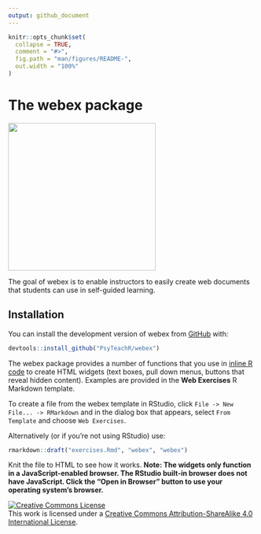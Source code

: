 ```yaml
---
output: github_document
---
```


<!-- README.md is generated from README.Rmd. Please edit that file -->

<link href="inst/reports/default/webex.css" rel="stylesheet" />

```r
knitr::opts_chunk$set(
  collapse = TRUE,
  comment = "#>",
  fig.path = "man/figures/README-",
  out.width = "100%"
)
```


# The webex package

<img src="https://github.com/PsyTeachR/misc/blob/master/img/webex.001.png" width="300px" />

The goal of webex is to enable instructors to easily create web documents that students can use in self-guided learning.

## Installation

You can install the development version of webex from [GitHub](https://github.com/PsyTeachR/webex) with:

``` r
devtools::install_github("PsyTeachR/webex")
```

The webex package provides a number of functions that you use in [inline R code](https://github.com/rstudio/cheatsheets/raw/master/rmarkdown-2.0.pdf) to create HTML widgets (text boxes, pull down menus, buttons that reveal hidden content). Examples are provided in the **Web Exercises** R Markdown template. 

To create a file from the webex template in RStudio, click `File -> New File... -> RMarkdown` and in the dialog box that appears, select `From Template` and choose `Web Exercises`.

Alternatively (or if you're not using RStudio) use:

``` r
rmarkdown::draft("exercises.Rmd", "webex", "webex")
```

Knit the file to HTML to see how it works. **Note: The widgets only function in a JavaScript-enabled browser. The RStudio built-in browser does not have JavaScript. Click the "Open in Browser" button to use your operating system's browser.**

<a rel="license" href="http://creativecommons.org/licenses/by-sa/4.0/"><img alt="Creative Commons License" style="border-width:0" src="https://i.creativecommons.org/l/by-sa/4.0/88x31.png" /></a><br />This work is licensed under a <a rel="license" href="http://creativecommons.org/licenses/by-sa/4.0/">Creative Commons Attribution-ShareAlike 4.0 International License</a>.
